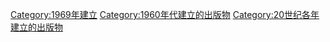 {{Cat topic in year| topic=建立的出版物| year=1969}}

[[Category:1969年建立|Category:1969年建立]]
[[Category:1960年代建立的出版物|Category:1960年代建立的出版物]]
[[Category:20世纪各年建立的出版物|Category:20世纪各年建立的出版物]]